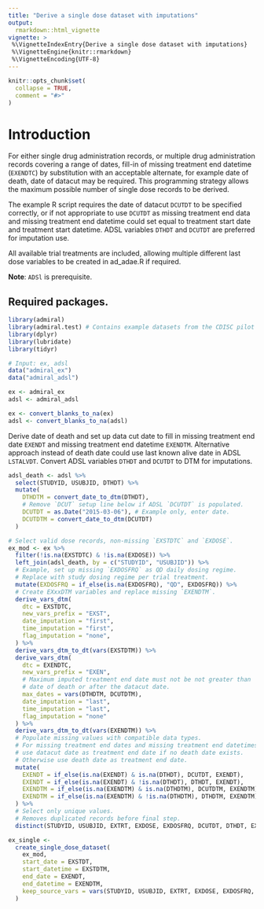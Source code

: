 ```yaml
---
title: "Derive a single dose dataset with imputations"
output: 
  rmarkdown::html_vignette
vignette: >
 %\VignetteIndexEntry{Derive a single dose dataset with imputations}
 %\VignetteEngine{knitr::rmarkdown}
 %\VignetteEncoding{UTF-8}
---
```

  
```r
knitr::opts_chunk$set(
  collapse = TRUE,
  comment = "#>"
)
```
# Introduction

For either single drug administration records,
or multiple drug administration records covering a range of dates,
fill-in of missing treatment end datetime (`EXENDTC`) by substitution
with an acceptable alternate, for example date of death, date of datacut
may be required. This programming strategy allows the maximum possible number
of single dose records to be derived.

The example R script requires the date of datacut `DCUTDT` to be specified correctly,
or if not appropriate to use `DCUTDT` as missing treatment end data
and missing treatment end datetime could set equal to treatment start date
and treatment start datetime.
ADSL variables `DTHDT` and `DCUTDT` are preferred for imputation use.

All available trial treatments are included, allowing multiple different
last dose variables to be created in ad_adae.R if required.

**Note**: `ADSl` is prerequisite.

## Required packages.

```r
library(admiral)
library(admiral.test) # Contains example datasets from the CDISC pilot project.
library(dplyr)
library(lubridate)
library(tidyr)
```

```r
# Input: ex, adsl
data("admiral_ex")
data("admiral_adsl")

ex <- admiral_ex
adsl <- admiral_adsl

ex <- convert_blanks_to_na(ex)
adsl <- convert_blanks_to_na(adsl)
```
Derive date of death and set up data cut date to fill in missing treatment end date `EXENDT` and missing treatment end datetime `EXENDTM`.
Alternative approach instead of death date could use last known alive date in ADSL `LSTALVDT`.
Convert ADSL variables `DTHDT` and `DCUTDT` to DTM for imputations.
```r
adsl_death <- adsl %>%
  select(STUDYID, USUBJID, DTHDT) %>%
  mutate(
    DTHDTM = convert_date_to_dtm(DTHDT),
    # Remove `DCUT` setup line below if ADSL `DCUTDT` is populated.
    DCUTDT = as.Date("2015-03-06"), # Example only, enter date.
    DCUTDTM = convert_date_to_dtm(DCUTDT)
  )

# Select valid dose records, non-missing `EXSTDTC` and `EXDOSE`.
ex_mod <- ex %>%
  filter(!is.na(EXSTDTC) & !is.na(EXDOSE)) %>%
  left_join(adsl_death, by = c("STUDYID", "USUBJID")) %>%
  # Example, set up missing `EXDOSFRQ` as QD daily dosing regime.
  # Replace with study dosing regime per trial treatment.
  mutate(EXDOSFRQ = if_else(is.na(EXDOSFRQ), "QD", EXDOSFRQ)) %>%
  # Create EXxxDTM variables and replace missing `EXENDTM`.
  derive_vars_dtm(
    dtc = EXSTDTC,
    new_vars_prefix = "EXST",
    date_imputation = "first",
    time_imputation = "first",
    flag_imputation = "none",
  ) %>%
  derive_vars_dtm_to_dt(vars(EXSTDTM)) %>%
  derive_vars_dtm(
    dtc = EXENDTC,
    new_vars_prefix = "EXEN",
    # Maximum imputed treatment end date must not be not greater than
    # date of death or after the datacut date.
    max_dates = vars(DTHDTM, DCUTDTM),
    date_imputation = "last",
    time_imputation = "last",
    flag_imputation = "none"
  ) %>%
  derive_vars_dtm_to_dt(vars(EXENDTM)) %>%
  # Populate missing values with compatible data types.
  # For missing treatment end dates and missing treatment end datetimes
  # use datacut date as treatment end date if no death date exists.
  # Otherwise use death date as treatment end date.
  mutate(
    EXENDT = if_else(is.na(EXENDT) & is.na(DTHDT), DCUTDT, EXENDT),
    EXENDT = if_else(is.na(EXENDT) & !is.na(DTHDT), DTHDT, EXENDT),
    EXENDTM = if_else(is.na(EXENDTM) & is.na(DTHDTM), DCUTDTM, EXENDTM),
    EXENDTM = if_else(is.na(EXENDTM) & !is.na(DTHDTM), DTHDTM, EXENDTM)
  ) %>%
  # Select only unique values.
  # Removes duplicated records before final step.
  distinct(STUDYID, USUBJID, EXTRT, EXDOSE, EXDOSFRQ, DCUTDT, DTHDT, EXSTDT, EXSTDTM, EXENDT, EXENDTM, EXSTDTC, EXENDTC)

ex_single <-
  create_single_dose_dataset(
    ex_mod,
    start_date = EXSTDT,
    start_datetime = EXSTDTM,
    end_date = EXENDT,
    end_datetime = EXENDTM,
    keep_source_vars = vars(STUDYID, USUBJID, EXTRT, EXDOSE, EXDOSFRQ, DCUTDT, EXSTDT, EXSTDTM, EXENDT, EXENDTM, EXSTDTC, EXENDTC)
  )
```
